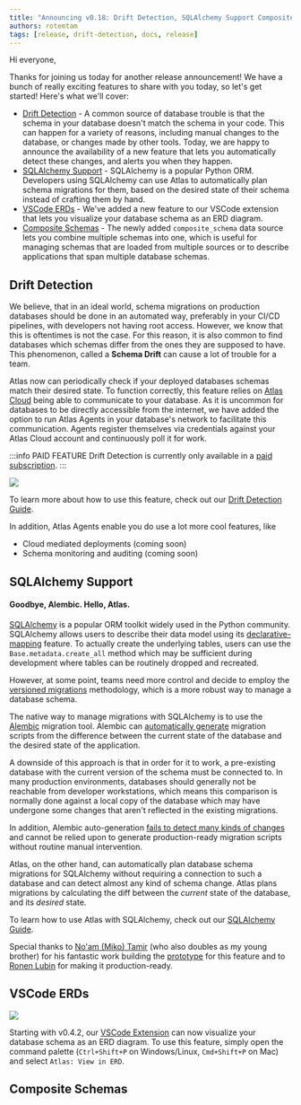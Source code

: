 ```yaml
---
title: "Announcing v0.18: Drift Detection, SQLAlchemy Support Composite Schemas and More"
authors: rotemtam
tags: [release, drift-detection, docs, release]
---
```



Hi everyone,

Thanks for joining us today for another release announcement! We have a bunch of really exciting features to share with
you today, so let's get started! Here's what we'll cover:

* [Drift Detection](#drift-detection) - A common source of database trouble is that the schema in your database
  doesn't match the schema in your code. This can happen for a variety of reasons, including manual changes to the
  database, or changes made by other tools. Today, we are happy to announce the availability of a new feature that
  lets you automatically detect these changes, and alerts you when they happen.
* [SQLAlchemy Support](#sqlalchemy-support) - SQLAlchemy is a popular Python ORM. Developers using SQLAlchemy can
  use Atlas to automatically plan schema migrations for them, based on the desired state of their schema instead
  of crafting them by hand.
* [VSCode ERDs](#vscode-erds) - We've added a new feature to our VSCode extension that lets you visualize your
  database schema as an ERD diagram.
* [Composite Schemas](#composite-schemas) - The newly added `composite_schema` data source lets you combine
  multiple schemas into one, which is useful for managing schemas that are loaded from multiple sources or
  to describe applications that span multiple database schemas.

## Drift Detection

We believe, that in an ideal world, schema migrations on production databases should be done in an automated way,
preferably in your CI/CD pipelines, with developers not having root access. However, we know that this is oftentimes
is not the case. For this reason, it is also common to find databases which schemas differ from the ones they are
supposed to have. This phenomenon, called a **Schema Drift** can cause a lot of trouble for a team.

Atlas now can periodically check if your deployed databases schemas match their desired state. To function correctly, this
feature relies on [Atlas Cloud](https://atlasgo.cloud/) being able to communicate to your database. As it is uncommon for databases
to be directly accessible from the internet, we have added the option to run Atlas Agents in your database's network to facilitate this
communication. Agents register themselves via credentials against your Atlas Cloud account and continuously poll it for
work.

:::info PAID FEATURE
Drift Detection is currently only available in a [paid subscription](https://atlasgo.cloud/pricing).
:::

![](https://atlasgo.io/uploads/blog/v0.18/drift-detection.png)

To learn more about how to use this feature, check out our [Drift Detection Guide](/cloud/agents).

In addition, Atlas Agents enable you do use a lot more cool features, like
* Cloud mediated deployments (coming soon)
* Schema monitoring and auditing (coming soon)

## SQLAlchemy Support

#### Goodbye, Alembic. Hello, Atlas.

[SQLAlchemy](https://sqlalchemy.org) is a popular ORM toolkit widely used in the Python community. SQLAlchemy allows users to
describe their data model using its [declarative-mapping](https://docs.sqlalchemy.org/en/20/orm/declarative_tables.html)
feature. To actually create the underlying tables, users can use the `Base.metadata.create_all` method
which may be sufficient during development where tables can be routinely dropped and recreated.

However, at some point, teams need more control and decide to employ
the [versioned migrations](/concepts/declarative-vs-versioned#versioned-migrations) methodology,
which is a more robust way to manage a database schema.

The native way to manage migrations with SQLAlchemy is to use the [Alembic](https://alembic.sqlalchemy.org/en/latest/) migration tool.
Alembic can [automatically generate](https://alembic.sqlalchemy.org/en/latest/autogenerate.html#auto-generating-migrations)
migration scripts from the difference between the current state of the database and the desired state of the application.

A downside of this approach is that in order for it to work, a pre-existing database with the current version of the schema must be connected to.
In many production environments, databases should generally not be reachable from developer workstations,
which means this comparison is normally done against a local copy of the database which may have
undergone some changes that aren't reflected in the existing migrations.

In addition, Alembic auto-generation [fails to detect many kinds of changes](https://alembic.sqlalchemy.org/en/latest/autogenerate.html#what-does-autogenerate-detect-and-what-does-it-not-detect)
and cannot be relied upon to generate production-ready migration scripts without routine manual intervention.

Atlas, on the other hand, can automatically plan database schema migrations for SQLAlchemy
without requiring a connection to such a database and can detect almost any kind of schema change.
Atlas plans migrations by calculating the diff between the _current_ state of the database,
and its _desired_ state.

To learn how to use Atlas with SQLAlchemy, check out our [SQLAlchemy Guide](/guides/orms/sqlalchemy).

Special thanks to [No'am (Miko) Tamir](https://github.com/noamtamir) (who also doubles as my young brother)
for his fantastic work building the [prototype](https://github.com/noamtamir/atlas-provider-sqlalchemy) for this
feature and to [Ronen Lubin](https://github.com/ronenlu) for making it production-ready.

## VSCode ERDs

![](https://atlasgo.io/uploads/blog/v0.18/vsc-erd.png)

Starting with v0.4.2, our [VSCode Extension](https://marketplace.visualstudio.com/items?itemName=Ariga.atlas-hcl&ssr=false#overview)
can now visualize your database schema as an ERD diagram. To use this feature, simply open the command palette
(`Ctrl+Shift+P` on Windows/Linux, `Cmd+Shift+P` on Mac) and select `Atlas: View in ERD`.

## Composite Schemas

